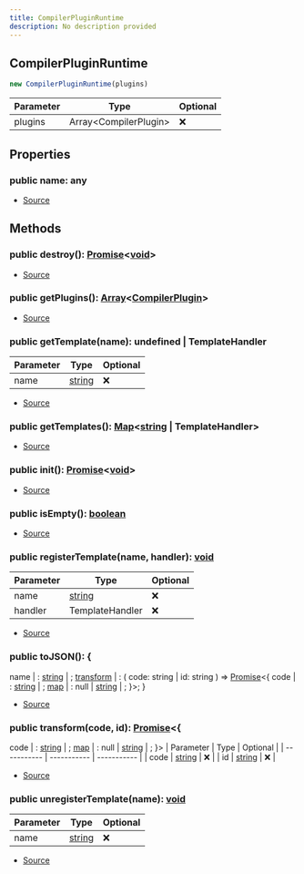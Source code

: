 ```yaml
---
title: CompilerPluginRuntime
description: No description provided
---
```



## CompilerPluginRuntime


```typescript
new CompilerPluginRuntime(plugins)
```
| Parameter | Type | Optional |
| ----------- | ----------- | ----------- |
| plugins | Array\<CompilerPlugin> | ❌ |


## Properties
### public name: any
- [Source](https://github.com/underctrl-io/commandkit/blob/141d1404ab18a8e659209a0fab65466bf3b6dd85/packages/commandkit/src/plugins/plugin-runtime/CompilerPluginRuntime.ts#L25)

## Methods
### public destroy(): [Promise](https://developer.mozilla.org/en-US/docs/Web/JavaScript/Reference/Global_Objects/Promise)\<[void](https://developer.mozilla.org/en-US/docs/Web/JavaScript/Reference/Global_Objects/undefined)>
- [Source](https://github.com/underctrl-io/commandkit/blob/141d1404ab18a8e659209a0fab65466bf3b6dd85/packages/commandkit/src/plugins/plugin-runtime/CompilerPluginRuntime.ts#L151)
### public getPlugins(): [Array](https://developer.mozilla.org/en-US/docs/Web/JavaScript/Reference/Global_Objects/Array)\<[CompilerPlugin](/docs/api-reference/classes/CompilerPlugin)>
- [Source](https://github.com/underctrl-io/commandkit/blob/141d1404ab18a8e659209a0fab65466bf3b6dd85/packages/commandkit/src/plugins/plugin-runtime/CompilerPluginRuntime.ts#L32)
### public getTemplate(name): undefined | TemplateHandler
| Parameter | Type | Optional |
| ----------- | ----------- | ----------- |
| name | [string](https://developer.mozilla.org/en-US/docs/Web/JavaScript/Reference/Global_Objects/String) | ❌ |


- [Source](https://github.com/underctrl-io/commandkit/blob/141d1404ab18a8e659209a0fab65466bf3b6dd85/packages/commandkit/src/plugins/plugin-runtime/CompilerPluginRuntime.ts#L79)
### public getTemplates(): [Map](https://developer.mozilla.org/en-US/docs/Web/JavaScript/Reference/Global_Objects/Map)\<[string](https://developer.mozilla.org/en-US/docs/Web/JavaScript/Reference/Global_Objects/String) | TemplateHandler>
- [Source](https://github.com/underctrl-io/commandkit/blob/141d1404ab18a8e659209a0fab65466bf3b6dd85/packages/commandkit/src/plugins/plugin-runtime/CompilerPluginRuntime.ts#L83)
### public init(): [Promise](https://developer.mozilla.org/en-US/docs/Web/JavaScript/Reference/Global_Objects/Promise)\<[void](https://developer.mozilla.org/en-US/docs/Web/JavaScript/Reference/Global_Objects/undefined)>
- [Source](https://github.com/underctrl-io/commandkit/blob/141d1404ab18a8e659209a0fab65466bf3b6dd85/packages/commandkit/src/plugins/plugin-runtime/CompilerPluginRuntime.ts#L127)
### public isEmpty(): [boolean](https://developer.mozilla.org/en-US/docs/Web/JavaScript/Reference/Global_Objects/Boolean)
- [Source](https://github.com/underctrl-io/commandkit/blob/141d1404ab18a8e659209a0fab65466bf3b6dd85/packages/commandkit/src/plugins/plugin-runtime/CompilerPluginRuntime.ts#L36)
### public registerTemplate(name, handler): [void](https://developer.mozilla.org/en-US/docs/Web/JavaScript/Reference/Global_Objects/undefined)
| Parameter | Type | Optional |
| ----------- | ----------- | ----------- |
| name | [string](https://developer.mozilla.org/en-US/docs/Web/JavaScript/Reference/Global_Objects/String) | ❌ |
| handler | TemplateHandler | ❌ |


- [Source](https://github.com/underctrl-io/commandkit/blob/141d1404ab18a8e659209a0fab65466bf3b6dd85/packages/commandkit/src/plugins/plugin-runtime/CompilerPluginRuntime.ts#L40)
### public toJSON(): \{
  name | : [string](https://developer.mozilla.org/en-US/docs/Web/JavaScript/Reference/Global_Objects/String) | ;
  [transform](https://nodejs.org/dist/latest/docs/api/stream.html#stream_class_stream_transform) | : (
  code: string | id: string
) => [Promise](https://developer.mozilla.org/en-US/docs/Web/JavaScript/Reference/Global_Objects/Promise)\<\{
  code | : [string](https://developer.mozilla.org/en-US/docs/Web/JavaScript/Reference/Global_Objects/String) | ;
  [map](https://developer.mozilla.org/en-US/docs/Web/JavaScript/Reference/Global_Objects/Map) | : null | [string](https://developer.mozilla.org/en-US/docs/Web/JavaScript/Reference/Global_Objects/String) | ;
}>;
}
- [Source](https://github.com/underctrl-io/commandkit/blob/141d1404ab18a8e659209a0fab65466bf3b6dd85/packages/commandkit/src/plugins/plugin-runtime/CompilerPluginRuntime.ts#L175)
### public transform(code, id): [Promise](https://developer.mozilla.org/en-US/docs/Web/JavaScript/Reference/Global_Objects/Promise)\<\{
  code | : [string](https://developer.mozilla.org/en-US/docs/Web/JavaScript/Reference/Global_Objects/String) | ;
  [map](https://developer.mozilla.org/en-US/docs/Web/JavaScript/Reference/Global_Objects/Map) | : null | [string](https://developer.mozilla.org/en-US/docs/Web/JavaScript/Reference/Global_Objects/String) | ;
}>
| Parameter | Type | Optional |
| ----------- | ----------- | ----------- |
| code | [string](https://developer.mozilla.org/en-US/docs/Web/JavaScript/Reference/Global_Objects/String) | ❌ |
| id | [string](https://developer.mozilla.org/en-US/docs/Web/JavaScript/Reference/Global_Objects/String) | ❌ |


- [Source](https://github.com/underctrl-io/commandkit/blob/141d1404ab18a8e659209a0fab65466bf3b6dd85/packages/commandkit/src/plugins/plugin-runtime/CompilerPluginRuntime.ts#L92)
### public unregisterTemplate(name): [void](https://developer.mozilla.org/en-US/docs/Web/JavaScript/Reference/Global_Objects/undefined)
| Parameter | Type | Optional |
| ----------- | ----------- | ----------- |
| name | [string](https://developer.mozilla.org/en-US/docs/Web/JavaScript/Reference/Global_Objects/String) | ❌ |


- [Source](https://github.com/underctrl-io/commandkit/blob/141d1404ab18a8e659209a0fab65466bf3b6dd85/packages/commandkit/src/plugins/plugin-runtime/CompilerPluginRuntime.ts#L56)
